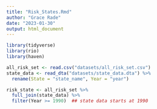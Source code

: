 ```yaml
---
title: "Risk_States.Rmd"
author: "Grace Rade"
date: "2023-01-30"
output: html_document
---
```

```r
library(tidyverse)
library(rio)
library(haven)

all_risk_set <- read.csv("datasets/all_risk_set.csv")
state_data <- read_dta("datasets/state_data.dta") %>% 
  rename(State = "state_name", Year = "year")

risk_state <- all_risk_set %>% 
  full_join(state_data) %>% 
  filter(Year >= 1990)  ## state data starts at 1990
```

